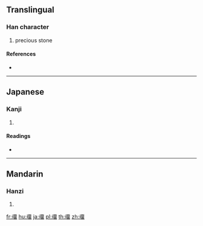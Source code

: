 ==Translingual==

===Han character===
{{Han char|rn=96|rad=玉|as=13|sn=17|four=|canj=MGMLW}}

# precious stone

====References====
* {{Han ref|kx=0742.130|dkj=21249|dj=1151.260|hdz=21137.030|uh=74A2|ud=29858}}

----

==Japanese==

===Kanji===
{{ja-kanji|grade=|rs=玉13}}

# {{defn|lang=ja|sort=玉13}}

====Readings====
* {{ja-readings|on=[[りゅう]] (ryū), [[る]] (ru)|kun=|nanori=}}

----

==Mandarin==

===Hanzi===
{{cmn-hanzi|pin=[[huàn]] ([[huan4]]), [[liú]] ([[liu2]])|wg=huan<sup>4</sup>, liu<sup>2</sup>}}

# {{defn|lang=cmn|sort=玉13}}

[[fr:璢]]
[[hu:璢]]
[[ja:璢]]
[[pl:璢]]
[[th:璢]]
[[zh:璢]]